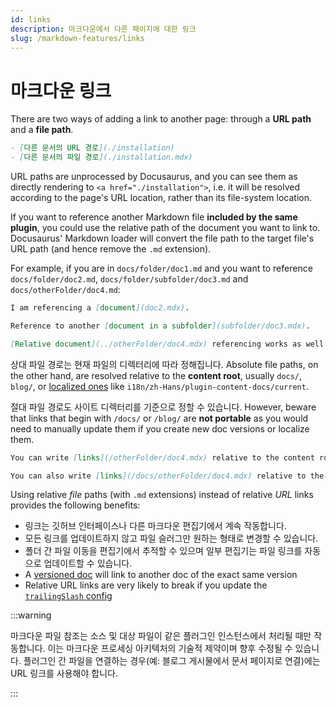 ```yaml
---
id: links
description: 마크다운에서 다른 페이지에 대한 링크
slug: /markdown-features/links
---
```


# 마크다운 링크

There are two ways of adding a link to another page: through a **URL path** and a **file path**.

```md
- [다른 문서의 URL 경로](./installation)
- [다른 문서의 파일 경로](./installation.mdx)
```

URL paths are unprocessed by Docusaurus, and you can see them as directly rendering to `<a href="./installation">`, i.e. it will be resolved according to the page's URL location, rather than its file-system location.

If you want to reference another Markdown file **included by the same plugin**, you could use the relative path of the document you want to link to. Docusaurus' Markdown loader will convert the file path to the target file's URL path (and hence remove the `.md` extension).

For example, if you are in `docs/folder/doc1.md` and you want to reference `docs/folder/doc2.md`, `docs/folder/subfolder/doc3.md` and `docs/otherFolder/doc4.md`:

```md title="docs/folder/doc1.md"
I am referencing a [document](doc2.mdx).

Reference to another [document in a subfolder](subfolder/doc3.mdx).

[Relative document](../otherFolder/doc4.mdx) referencing works as well.
```

상대 파일 경로는 현재 파일의 디렉터리에 따라 정해집니다. Absolute file paths, on the other hand, are resolved relative to the **content root**, usually `docs/`, `blog/`, or [localized ones](../../i18n/i18n-tutorial.mdx) like `i18n/zh-Hans/plugin-content-docs/current`.

절대 파일 경로도 사이트 디렉터리를 기준으로 정할 수 있습니다. However, beware that links that begin with `/docs/` or `/blog/` are **not portable** as you would need to manually update them if you create new doc versions or localize them.

```md
You can write [links](/otherFolder/doc4.mdx) relative to the content root (`/docs/`).

You can also write [links](/docs/otherFolder/doc4.mdx) relative to the site directory, but it's not recommended.
```

Using relative _file_ paths (with `.md` extensions) instead of relative _URL_ links provides the following benefits:

- 링크는 깃허브 인터페이스나 다른 마크다운 편집기에서 계속 작동합니다.
- 모든 링크를 업데이트하지 않고 파일 슬러그만 원하는 형태로 변경할 수 있습니다.
- 폴더 간 파일 이동을 편집기에서 추적할 수 있으며 일부 편집기는 파일 링크를 자동으로 업데이트할 수 있습니다.
- A [versioned doc](../docs/versioning.mdx) will link to another doc of the exact same version
- Relative URL links are very likely to break if you update the [`trailingSlash` config](../../api/docusaurus.config.js.mdx#trailingSlash)

:::warning

마크다운 파일 참조는 소스 및 대상 파일이 같은 플러그인 인스턴스에서 처리될 때만 작동합니다. 이는 마크다운 프로세싱 아키텍처의 기술적 제약이며 향후 수정될 수 있습니다. 플러그인 간 파일을 연결하는 경우(예: 블로그 게시물에서 문서 페이지로 연결)에는 URL 링크를 사용해야 합니다.

:::

